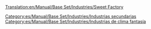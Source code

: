 [[Translation:en/Manual/Base Set/Industries/Sweet Factory]]

{{es/Manual/Base Set/Industries/Industrias| nombre=Fábrica de dulces
| imagen=en/Manual/Base Set/Industries/SweetFactory.png
| climas=[[es/Manual/Clima|Fantasía]]
| acepta=[[es/Manual/Base Set/Cargos/Azúcar|Azúcar]], [[es/Manual/Base Set/Cargos/Caramelos|Caramelos]] y [[es/Manual/Base Set/Cargos/Algodón dulce|Algodón dulce]]
| produce=[[es/Manual/Base Set/Cargos/Dulces|Dulces]]
| notas=No existe en otros [[es/Manual/Clima|climas]]
}}

[[Category:es/Manual/Base Set/Industries/Industrias secundarias]]
[[Category:es/Manual/Base Set/Industries/Industrias de clima fantasía]]